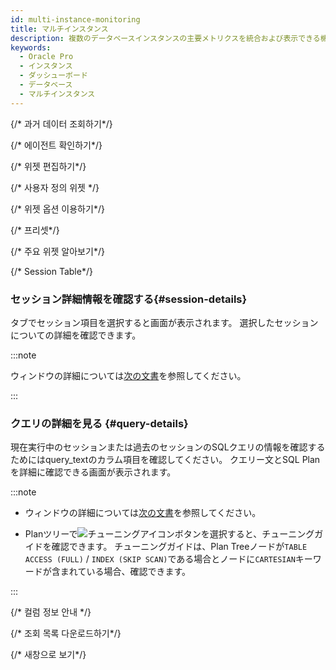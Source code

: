 ```yaml
---
id: multi-instance-monitoring
title: マルチインスタンス
description: 複数のデータベースインスタンスの主要メトリクスを統合および表示できる機能を提供します。
keywords:
  - Oracle Pro
  - インスタンス
  - ダッシューボード
  - データベース
  - マルチインスタンス
---
```




<Dbv2mulitinstancemonitoringdesc />

<ProdImg img='db-multi-instance.png' desc='マルチインスタンス' />


<Dbmultiinstancemonitoringdescnotes />

{/* 과거 데이터 조회하기*/}

<Apmdashboardsetpasttime />

{/* 에이전트 확인하기*/}

<Apmdashboardcheckagent />

{/* 위젯 편집하기*/}

<Apmdashboradeditwidget />

{/* 사용자 정의 위젯 */}

<CustomWidget />

{/* 위젯 옵션 이용하기*/}

<Apmdashboardwidgetoptions />

{/* 프리셋*/}

<Apmdashboardpreset />

{/* 주요 위젯 알아보기*/}

<WidgetDetails />

{/* Session Table*/}

<Dbv2mimactivesessiondesc />


<Dbdashboardactivesessiondesc />


<Dbdashboardlocktreedesc />


<Dbv2mimactivesessionnote />

### セッション詳細情報を確認する{#session-details}

<Cmdname sid="active_sessions" className="uitext" />タブでセッション項目を選択すると<Cmdname sid="session_detail" className="uitext" />画面が表示されます。 選択したセッションについての詳細を確認できます。

<ImgLang img='db-session-details-info-oracle-pro.png' desc='セッション詳細情報' />

:::note

<Cmdname sid="session_detail" className="uitext" />ウィンドウの詳細については[次の文書](usage-ui#checksessioninfo)を参照してください。

:::

### クエリの詳細を見る {#query-details}

現在実行中のセッションまたは過去のセッションのSQLクエリの情報を確認するためには<UI>query_text</UI>のカラム項目を確認してください。 クエリー文とSQL Planを詳細に確認できる<Cmdname sid="TTL06224" className="uitext" />画面が表示されます。

<ImgLang img="db-sql-details-new-oracle-pro.png" desc="SQL 상세" />

:::note

- <Cmdname sid="TTL06224" className="uitext" />ウィンドウの詳細については[次の文書](usage-ui#query-details)を参照してください。

- Planツリーで![チューニングアイコン](/img/ic-chat-red.svg)ボタンを選択すると、チューニングガイドを確認できます。 チューニングガイドは、Plan Treeノードが`TABLE ACCESS (FULL)` / `INDEX (SKIP SCAN)`である場合とノードに`CARTESIAN`キーワードが含まれている場合、確認できます。

:::


<Dbtabledatafiltering level={3} />


<Dbv2dataeditcolumn level={3} />

{/* 컬럼 정보 안내 */}

<Oraclecolumn level={3} />

{/* 조회 목록 다운로드하기*/}

<Dbdashboardsessiontabledownload />

{/* 새창으로 보기*/}

<Dbdashboardsessiontablenew />
